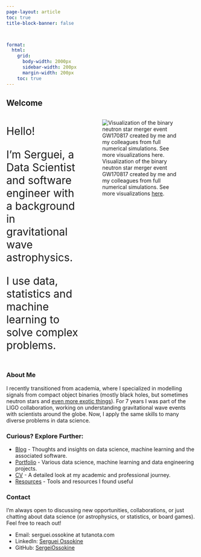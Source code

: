 ```yaml
---
page-layout: article
toc: true
title-block-banner: false



format:
  html:
    grid:
      body-width: 2000px
      sidebar-width: 200px
      margin-width: 200px
    toc: true
---
```



## Welcome

::: columns
::: {.column width="40%"}
<div style="font-size: 28px">
Hello!

I'm Serguei, a Data Scientist and software engineer with a background in gravitational wave astrophysics.

I use data, statistics and machine learning to solve complex problems.
</div>

:::

::: {.column width="60%"}
![Visualization of the binary neutron star merger event GW170817 created by me and my colleagues from full numerical simulations. See more visualizations [here](https://www.aei.mpg.de/145347/gravitational-waves).](./images/bns.png)

:::
:::



### About Me

I recently transitioned from academia, where I specialized in modelling signals from compact object binaries (mostly black holes, but sometimes neutron stars and [even more exotic things](https://arxiv.org/pdf/1807.06959)). For 7 years I was part of the LIGO collaboration, working on understanding gravitational wave events with scientists around the globe. Now, I apply the same skills to many diverse problems in data science.

### Curious? Explore Further:

- [Blog](/blog.html) - Thoughts and insights on data science, machine learning and the associated software.
- [Portfolio](/portfolio.html) - Various data science, machine learning and data engineering projects.
- [CV](/cv.html) - A detailed look at my academic and professional journey.
- [Resources](/resources.html) - Tools and resources I found useful


### Contact

I'm always open to discussing new opportunities, collaborations, or just chatting about data science (or astrophysics, or statistics, or board games). Feel free to reach out!

- Email: serguei.ossokine at tutanota.com
- LinkedIn: [Serguei Ossokine](www.linkedin.com/in/serguei-ossokine)
- GitHub: [SergeiOssokine](https://github.com/SergeiOssokine)
